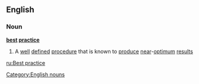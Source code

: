 ==English==
===Noun===
'''[[best]] [[practice]]'''
#A [[well]] [[defined]] [[procedure]] that is known to [[produce]] [[near]]-[[optimum]] [[result]]s
[[Category:English nouns]]

[[ru:Best practice]]